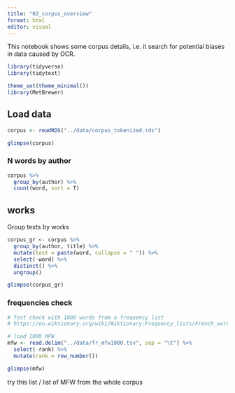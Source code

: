 ```yaml
---
title: "02_corpus_overview"
format: html
editor: visual
---
```


This notebook shows some corpus details, i.e. it search for potential biases in data caused by OCR.

```r
library(tidyverse)
library(tidytext)

theme_set(theme_minimal())
library(MetBrewer)
```

## Load data

```r
corpus <- readRDS("../data/corpus_tokenized.rds")

glimpse(corpus)
```

### N words by author

```r
corpus %>% 
  group_by(author) %>% 
  count(word, sort = T)
```

## works

Group texts by works

```r
corpus_gr <- corpus %>% 
  group_by(author, title) %>% 
  mutate(text = paste(word, collapse = " ")) %>%
  select(-word) %>%
  distinct() %>%
  ungroup()

glimpse(corpus_gr)
```

### frequencies check

```r
# fast check with 1000 words from a frequency list
# https://en.wiktionary.org/wiki/Wiktionary:Frequency_lists/French_wordlist_opensubtitles_5000

# load 1000 MFW
mfw <- read.delim("../data/fr_mfw1000.tsv", sep = "\t") %>% 
  select(-rank) %>% 
  mutate(rank = row_number())

glimpse(mfw)
```

try this list / list of MFW from the whole corpus
